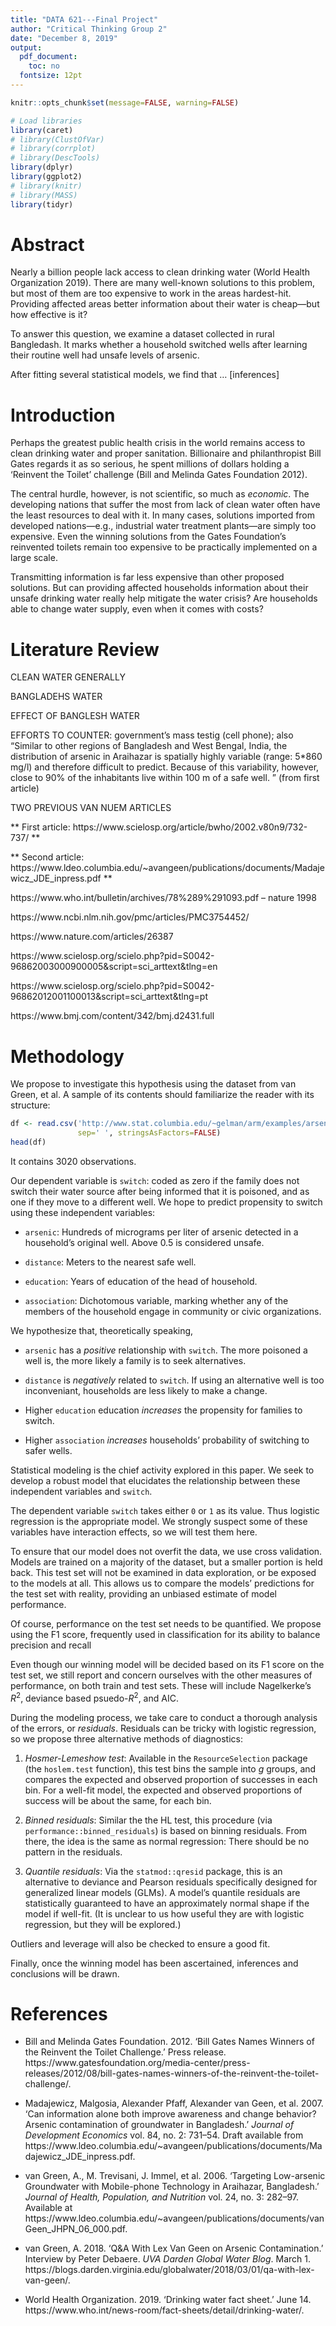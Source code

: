 ```yaml
---
title: "DATA 621---Final Project"
author: "Critical Thinking Group 2"
date: "December 8, 2019"
output:
  pdf_document:
    toc: no
  fontsize: 12pt
---
```


```r
knitr::opts_chunk$set(message=FALSE, warning=FALSE)

# Load libraries
library(caret)
# library(ClustOfVar)
# library(corrplot)
# library(DescTools)
library(dplyr)
library(ggplot2)
# library(knitr)
# library(MASS)
library(tidyr)
```


# Abstract

Nearly a billion people lack access to clean drinking water (World Health Organization 2019). There are many well-known solutions to this problem, but most of them are too expensive to work in the areas hardest-hit. Providing affected areas better information about their water is cheap---but how effective is it?

To answer this question, we examine a dataset collected in rural Bangledash. It marks whether a household switched wells after learning their routine well had unsafe levels of arsenic.

After fitting several statistical models, we find that ... [inferences]



# Introduction

Perhaps the greatest public health crisis in the world remains access to clean drinking water and proper sanitation. Billionaire and philanthropist Bill Gates regards it as so serious, he spent millions of dollars holding a 'Reinvent the Toilet' challenge (Bill and Melinda Gates Foundation 2012).

The central hurdle, however, is not scientific, so much as _economic_. The developing nations that suffer the most from lack of clean water often have the least resources to deal with it. In many cases, solutions imported from developed nations---e.g., industrial water treatment plants---are simply too expensive. Even the winning solutions from the Gates Foundation's reinvented toilets remain too expensive to be practically implemented on a large scale.

Transmitting information is far less expensive than other proposed solutions. But can providing affected households information about their unsafe drinking water really help mitigate the water crisis? Are households able to change water supply, even when it comes with costs?





# Literature Review

<!-- Researchers collected data to test this hypothesis (Madajewicz, Pfaff, van Geen, et al. 2007). They studied the rural area of Arahazar, Bangladesh, which relies on wells for its water source. Studies in the early 1990s revealed abnormally high levels of naturally occuring arsenic in Bangladeshi wells. Further studies estimate that chronic arsenic exposure is responsible for up to 5 percent of mortality in these regions (van Green 2018). Part of the government's response, with the aid of universities and NGOs, includes mass well testing. Thus reliable information at a granular level of individual wells is available. It is a good test case for the impact of informing households of their water quality.

Researchers returned after several years to mark whether households had indeed switched wells. They found that even when individual households and villages are advised which wells are unsafe to drink, only about half switch their consumption to safer wells (van Green, et al., 2006, 283). The data set contains scientific factors like the level of arsenic contamination in the usual well, as well as social factors like level of education and participation in the community. Learning more about what factors prevent households from switching could improve this technique even further---perhaps by better allocation of resources---making it an even cheaper solution to this grave crisis. -->

CLEAN WATER GENERALLY

BANGLADEHS WATER

EFFECT OF BANGLESH WATER

EFFORTS TO COUNTER: government's mass testig (cell phone); also "Similar to other regions of Bangladesh and West Bengal, India, the distribution of arsenic in Araihazar is spatially highly variable (range: 5*860 mg/l) and therefore difficult to predict. Because of this variability, however, close to 90% of the inhabitants live within 100 m of a safe well. " (from first article)

TWO PREVIOUS VAN NUEM ARTICLES

** First article: https://www.scielosp.org/article/bwho/2002.v80n9/732-737/ **

** Second article: https://www.ldeo.columbia.edu/~avangeen/publications/documents/Madajewicz_JDE_inpress.pdf **

https://www.who.int/bulletin/archives/78%289%291093.pdf -- nature 1998

https://www.ncbi.nlm.nih.gov/pmc/articles/PMC3754452/

https://www.nature.com/articles/26387

https://www.scielosp.org/scielo.php?pid=S0042-96862003000900005&script=sci_arttext&tlng=en

https://www.scielosp.org/scielo.php?pid=S0042-96862012001100013&script=sci_arttext&tlng=pt

https://www.bmj.com/content/342/bmj.d2431.full





# Methodology

We propose to investigate this hypothesis using the dataset from van Green, et al. A sample of its contents should familiarize the reader with its structure:

```r
df <- read.csv('http://www.stat.columbia.edu/~gelman/arm/examples/arsenic/wells.dat',
               sep=' ', stringsAsFactors=FALSE)
head(df)
```

It contains 3020 observations.

Our dependent variable is `switch`: coded as zero if the family does not switch their water source after being informed that it is poisoned, and as one if they move to a different well. We hope to predict propensity to switch using these independent variables:

* `arsenic`: Hundreds of micrograms per liter of arsenic detected in a household's original well. Above 0.5 is considered unsafe.

* `distance`: Meters to the nearest safe well.

* `education`: Years of education of the head of household.

* `association`: Dichotomous variable, marking whether any of the members of the household engage in community or civic organizations.

We hypothesize that, theoretically speaking,

* `arsenic` has a _positive_ relationship with `switch`. The more poisoned a well is, the more likely a family is to seek alternatives.

* `distance` is _negatively_ related to `switch`. If using an alternative well is too inconveniant, households are less likely to make a change.

* Higher `education` education _increases_ the propensity for families to switch.

* Higher `association` _increases_ households' probability of switching to safer wells.

Statistical modeling is the chief activity explored in this paper. We seek to develop a robust model that elucidates the relationship between these independent variables and `switch`.

The dependent variable `switch` takes either `0` or `1` as its value. Thus logistic regression is the appropriate model. We strongly suspect some of these variables have interaction effects, so we will test them here.

To ensure that our model does not overfit the data, we use cross validation. Models are trained on a majority of the dataset, but a smaller portion is held back. This test set will not be examined in data exploration, or be exposed to the models at all. This allows us to compare the models' predictions for the test set with reality, providing an unbiased estimate of model performance.

Of course, performance on the test set needs to be quantified. We propose using the F1 score, frequently used in classification for its ability to balance precision and recall

Even though our winning model will be decided based on its F1 score on the test set, we still report and concern ourselves with the other measures of performance, on both train and test sets. These will include Nagelkerke's $R^2$, deviance based psuedo-$R^2$, and AIC.

During the modeling process, we take care to conduct a thorough analysis of the errors, or _residuals_. Residuals can be tricky with logistic regression, so we propose three alternative methods of diagnostics: 

1. _Hosmer-Lemeshow test_: Available in the `ResourceSelection` package (the `hoslem.test` function), this test bins the sample into $g$ groups, and compares the expected and observed proportion of successes in each bin. For a well-fit model, the expected and observed proportions of success will be about the same, for each bin.

2. _Binned residuals_: Similar the the HL test, this procedure (via `performance::binned_residuals`) is based on binning residuals. From there, the idea is the same as normal regression: There should be no pattern in the residuals.

3. _Quantile residuals_: Via the `statmod::qresid` package, this is an alternative to deviance and Pearson residuals specifically designed for generalized linear models (GLMs). A model's quantile residuals are statistically guaranteed to have an approximately normal shape if the model if well-fit. (It is unclear to us how useful they are with logistic regression, but they will be explored.)

Outliers and leverage will also be checked to ensure a good fit.

Finally, once the winning model has been ascertained, inferences and conclusions will be drawn.



# References

* Bill and Melinda Gates Foundation. 2012. 'Bill Gates Names Winners of the Reinvent the Toilet Challenge.' Press release. https://www.gatesfoundation.org/media-center/press-releases/2012/08/bill-gates-names-winners-of-the-reinvent-the-toilet-challenge/.

* Madajewicz, Malgosia, Alexander Pfaff, Alexander van Geen, et al. 2007. 'Can information alone both improve awareness and change behavior? Arsenic contamination of groundwater in Bangladesh.' _Journal of Development Economics_ vol. 84, no. 2: 731--54. Draft available from https://www.ldeo.columbia.edu/~avangeen/publications/documents/Madajewicz_JDE_inpress.pdf.

* van Green, A., M. Trevisani, J. Immel, et al. 2006. 'Targeting Low-arsenic Groundwater with Mobile-phone Technology in Araihazar, Bangladesh.' _Journal of Health, Population, and Nutrition_ vol. 24, no. 3: 282--97. Available at https://www.ldeo.columbia.edu/~avangeen/publications/documents/vanGeen_JHPN_06_000.pdf.

* van Green, A. 2018. 'Q&A With Lex Van Geen on Arsenic Contamination.' Interview by Peter Debaere. _UVA Darden Global Water Blog_. March 1. https://blogs.darden.virginia.edu/globalwater/2018/03/01/qa-with-lex-van-geen/.

* World Health Organization. 2019. 'Drinking water fact sheet.' June 14. https://www.who.int/news-room/fact-sheets/detail/drinking-water/.
